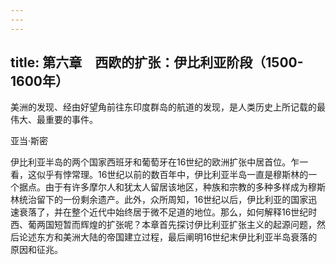 ```yaml
---
---
---
```

title: 第六章　西欧的扩张：伊比利亚阶段（1500-1600年）
---



美洲的发现、经由好望角前往东印度群岛的航道的发现，是人类历史上所记载的最伟大、最重要的事件。

亚当·斯密

伊比利亚半岛的两个国家西班牙和葡萄牙在16世纪的欧洲扩张中居首位。乍一看，这似乎有悖常理。16世纪以前的数百年中，伊比利亚半岛一直是穆斯林的一个据点。由于有许多摩尔人和犹太人留居该地区，种族和宗教的多种多样成为穆斯林统治留下的一份剩余遗产。此外，众所周知，16世纪以后，伊比利亚的国家迅速衰落了，并在整个近代中始终居于微不足道的地位。那么，如何解释16世纪时西、葡两国短暂而辉煌的扩张呢？本章首先探讨伊比利亚扩张主义的起源问题，然后论述东方和美洲大陆的帝国建立过程，最后阐明16世纪末伊比利亚半岛衰落的原因和征兆。